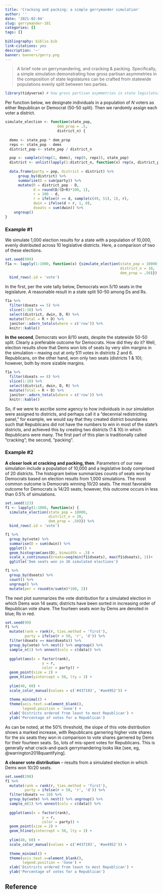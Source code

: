 ```yaml
---
title: 'Cracking and packing: a simple gerrymander simulation'
author: ''
date: '2021-02-04'
slug: gerrymander-101
categories: []
tags: []
    
bibliography: biblio.bib
link-citations: yes
description: '~'
banner: banners/gerry.png
---
```


> A brief note on gerrymandering, and cracking & packing. Specifically, a simple simulation demonstrating how gross partisan asymmetries in the composition of state legislatures can be crafted from statewide populations evenly split between two parties.  

```r
library(tidyverse) # how gross partisan asymmetries in state legislatures can be crafted from perfectly symmetrical statewide populations.  
```


Per function below, we designate individuals in a population of *N* voters as either Republican or Democrat (50-50 split).  Then we randomly assign each voter a district. 

```r
simulate_election <- function(state_pop, 
                        dem_prop = .5,
                        district_n) {
  
  dems <- state_pop * dem_prop
  reps <- state_pop - dems
  district_pop <- state_pop / district_n

  pop <- sample(c(rep(1, dems), rep(0, reps)), state_pop)
  district <- unlist(lapply(1:district_n, function(x) rep(x, district_pop)))
    
  data.frame(party = pop, district = district) %>%
      group_by(district) %>% 
      summarize(D = sum(party)) %>%
      mutate(R = district_pop - D,
             d = round(D/(D+R)*100, 1),
             r = 100 - d,
             r = ifelse(r == d, sample(c(49, 51), 1), r),
             dwin = ifelse(d > r, 1, 0),
             dseats = sum(dwin)) %>%
    ungroup()
}
```




### Example #1

We simulate 1,000 election results for a state with a population of 10,000, evenly distributed across 10 legislative districts. Here, a comparison of two of these elections.  

```r
set.seed(999)
f1a <- lapply(1:1000, function(x) {simulate_election(state_pop = 10000,
                                                     district_n = 10,
                                                     dem_prop = .50)}) %>%
  bind_rows(.id = 'vote') 
```



In the first, per the vote tally below, Democrats won 5/10 seats in the legislature.  A reasonable result in a state split 50-50 among Ds and Rs.

```r
f1a %>% 
  filter(dseats == 5) %>% 
  slice(1:10) %>%
  select(district, dwin, D, R) %>%
  mutate(Total = R + D) %>%
  janitor::adorn_totals(where = c('row')) %>%
  knitr::kable()
```



**In the second**, Democrats won 8/10 seats, despite the statewide 50-50 split.  Clearly a preferable outcome for Democrats.  How did they do it?  Well, election results show that Dems won lots of seats by very slim margins in the simulation -- maxing out at only 511 votes in districts 2 and 6.  Republicans, on the other hand, won only two seats (districts 1 & 10); however, both by more sizable margins.  

```r
f1a %>% 
  filter(dseats == 8) %>% 
  slice(1:10) %>%
  select(district, dwin, D, R) %>%
  mutate(Total = R + D) %>%
  janitor::adorn_totals(where = c('row')) %>%
  knitr::kable()
```


So, if we were to ascribe some agency to how individuals in our simulation were assigned to districts, and perhaps call it a "decennial redistricting panel," for example, we would say that they created district boundaries such that Republicans did not have the numbers to win in most of the state's districts, and achieved this by creating two districts (1 & 10) in which Republicans were many.  The first part of this plan is traditionally called "cracking"; the second, "packing".



### Example #2

**A closer look at cracking and packing, then**.  Parameters of our new simulation include a population of 10,000 and a legislative body comprised of 20 districts.  The histogram below summarizes counts of seats won by Democrats based on election results from 1,000 simulations.  The most common outcome is Democrats winning 10/20 seats.  The most favorable outcome for Democrats is 14/20 seats; however, this outcome occurs in less than 0.5% of simulations.

```r
set.seed(123)
f1 <- lapply(1:1000, function(x) {
  simulate_election(state_pop = 10000,
                    district_n = 20,
                    dem_prop = .50)}) %>%
  bind_rows(.id = 'vote')

f1 %>% 
  group_by(vote) %>% 
  summarise(D = sum(dwin)) %>%
  ggplot() +
  geom_histogram(aes(D), binwidth = .5) +
  scale_x_continuous(breaks=seq(min(f1$dseats), max(f1$dseats), 1))+
  ggtitle('Dem seats won in 1K simulated elections')
```



```r
f1 %>% 
  group_by(dseats) %>%
  count() %>%
  ungroup() %>%
  mutate(per = round(n/sum(n)*100, 2))
```


The next plot summarizes the vote distribution for a simulated election in which Dems won 14 seats; districts have been sorted in increasing order of Republican vote share.  The fourteen seats won by Dems are denoted in blue; Rs in red.  

```r
set.seed(99)
f1 %>%
  mutate(rank = rank(r, ties.method = 'first'),
         party = ifelse(r > 50, 'r', 'd')) %>%
  filter(dseats == max(dseats)) %>%
  group_by(vote) %>% nest() %>% ungroup() %>%
  sample_n(1) %>% unnest(cols = c(data)) %>%
  
  ggplot(aes(x = factor(rank), 
                 y = r,
                 color = party)) + 
  geom_point(size = 2) +
  geom_hline(yintercept = 50, lty = 3) +
 
  ylim(40, 60) +
  scale_color_manual(values = c('#437193', '#ae4952')) +
  
  theme_minimal() +
  theme(axis.text.x=element_blank(),
        legend.position = 'none') +
  xlab('Districts ordered from least to most Republican') +
  ylab('Percentage of votes for a Republican') 
```


As can be noted, at the 50% threshold, the slope of this vote distribution shows a marked increase, with Republicans garnering higher vote shares for the six seats they won in comparison to vote shares garnered by Dems for their fourteen seats. So, lots of mis-spent votes for Republicans.  This is generally what crack-and-pack gerrymandering looks like [see, eg, @warrington2018quantifying].   


**A cleaner vote distribution** -- results from a simulated election in which Dems won 10/20 seats.

```r
set.seed(298)
f1 %>%
  mutate(rank = rank(r, ties.method = 'first'),
         party = ifelse(r > 50, 'r', 'd')) %>%
  filter(dseats == 10) %>%
  group_by(vote) %>% nest() %>% ungroup() %>%
  sample_n(1) %>% unnest(cols = c(data)) %>%
  
  ggplot(aes(x = factor(rank), 
                 y = r,
                 color = party)) + 
  geom_point(size = 2) +
  geom_hline(yintercept = 50, lty = 3) +
 
  ylim(40, 60) +
  scale_color_manual(values = c('#437193', '#ae4952')) +
  
  theme_minimal() +
  theme(axis.text.x=element_blank(),
        legend.position = 'none') +
  xlab('Districts ordered from least to most Republican') +
  ylab('Percentage of votes for a Republican') 
```

## Reference
